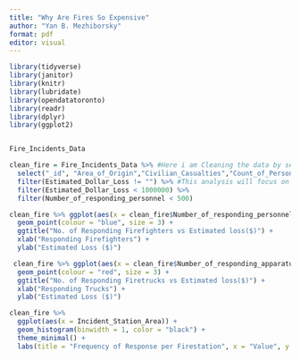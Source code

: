 ```yaml
---
title: "Why Are Fires So Expensive"
author: "Yan B. Mezhiborsky"
format: pdf
editor: visual
---
```


```r
library(tidyverse) 
library(janitor)
library(knitr)
library(lubridate)
library(opendatatoronto)
library(readr)
library(dplyr)
library(ggplot2)


Fire_Incidents_Data

clean_fire = Fire_Incidents_Data %>% #Here i am Cleaning the data by selecting only the columns i intend to use
  select("_id", "Area_of_Origin","Civilian_Casualties","Count_of_Persons_Rescued","Estimated_Dollar_Loss","Extent_Of_Fire","Fire_Alarm_System_Operation","Fire_Alarm_System_Presence","Ignition_Source","Incident_Station_Area","Initial_CAD_Event_Type","Material_First_Ignited","Number_of_responding_apparatus","Number_of_responding_personnel","Possible_Cause","TFS_Alarm_Time","TFS_Arrival_Time") %>%
  filter(Estimated_Dollar_Loss != "") %>% #This analysis will focus on financials so i am filtering out rows that had no data in this column
  filter(Estimated_Dollar_Loss < 1000000) %>%
  filter(Number_of_responding_personnel < 500)


```









```r

clean_fire %>% ggplot(aes(x = clean_fire$Number_of_responding_personnel, y = clean_fire$Estimated_Dollar_Loss)) +
  geom_point(colour = "blue", size = 3) +
  ggtitle("No. of Responding Firefighters vs Estimated loss($)") +
  xlab("Responding Firefighters") +
  ylab("Estimated Loss ($)")

 clean_fire %>% ggplot(aes(x = clean_fire$Number_of_responding_apparatus, y = clean_fire$Estimated_Dollar_Loss)) +
  geom_point(colour = "red", size = 3) +
  ggtitle("No. of Responding Firetrucks vs Estimated loss($)") +
  xlab("Responding Trucks") +
  ylab("Estimated Loss ($)")
```

```r


  
clean_fire %>%
  ggplot(aes(x = Incident_Station_Area)) +
  geom_histogram(binwidth = 1, color = "black") +
  theme_minimal() +
  labs(title = "Frequency of Response per Firestation", x = "Value", y = "Frequency")
```









